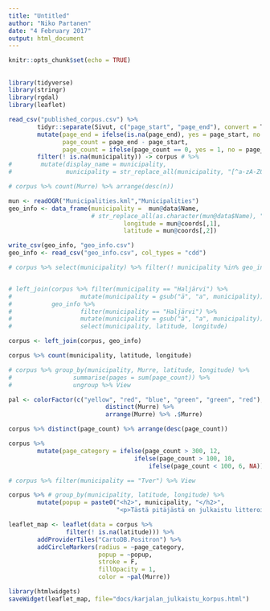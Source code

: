 ```yaml
---
title: "Untitled"
author: "Niko Partanen"
date: "4 February 2017"
output: html_document
---
```


```r
knitr::opts_chunk$set(echo = TRUE)
```

## 

```r
library(tidyverse)
library(stringr)
library(rgdal)
library(leaflet)
```

```r

read_csv("published_corpus.csv") %>% 
        tidyr::separate(Sivut, c("page_start", "page_end"), convert = T) %>%
        mutate(page_end = ifelse(is.na(page_end), yes = page_start, no = page_end),
               page_count = page_end - page_start,
               page_count = ifelse(page_count == 0, yes = 1, no = page_count)) %>%
        filter(! is.na(municipality)) -> corpus # %>% 
#        mutate(display_name = municipality,
#               municipality = str_replace_all(municipality, "[^a-zA-Z0-9]", "")) -> corpus

# corpus %>% count(Murre) %>% arrange(desc(n))

mun <- readOGR("Municipalities.kml","Municipalities")
geo_info <- data_frame(municipality =  mun@data$Name,
                       # str_replace_all(as.character(mun@data$Name), "[^a-zA-Z0-9]", ""),
                                longitude = mun@coords[,1],
                                latitude = mun@coords[,2])

write_csv(geo_info, "geo_info.csv")
geo_info <- read_csv("geo_info.csv", col_types = "cdd")

# corpus %>% select(municipality) %>% filter(! municipality %in% geo_info$municipality)


# left_join(corpus %>% filter(municipality == "Haljärvi") %>%
#                   mutate(municipality = gsub("ä", "a", municipality)), 
#           geo_info %>% 
#                   filter(municipality == "Haljärvi") %>%
#                   mutate(municipality = gsub("ä", "a", municipality))) %>% 
#                   select(municipality, latitude, longitude)

corpus <- left_join(corpus, geo_info)

corpus %>% count(municipality, latitude, longitude)

# corpus %>% group_by(municipality, Murre, latitude, longitude) %>%
#                 summarise(pages = sum(page_count)) %>%
#                 ungroup %>% View

pal <- colorFactor(c("yellow", "red", "blue", "green", "green", "red"), domain = corpus %>% 
                           distinct(Murre) %>% 
                           arrange(Murre) %>% .$Murre)

corpus %>% distinct(page_count) %>% arrange(desc(page_count))

corpus %>% 
        mutate(page_category = ifelse(page_count > 300, 12, 
                                   ifelse(page_count > 100, 10, 
                                       ifelse(page_count < 100, 6, NA)))) -> corpus

# corpus %>% filter(municipality == "Tver") %>% View

corpus %>% # group_by(municipality, latitude, longitude) %>% 
        mutate(popup = paste0("<h2>", municipality, "</h2>",
                              "<p>Tästä pitäjästä on julkaistu litteroituja tekstejä yhteensä ", page_count, " sivua. </p> <p> Periaatteessa tähän voisi laittaa muutakin oleellista tietoa, esimerkiksi lista julkaisuista tai jopa linkit eri skannattuihin / digitoituihin teksteihin. </p>")) -> corpus # %>% ungroup -> corpus

leaflet_map <- leaflet(data = corpus %>% 
                filter(! is.na(latitude))) %>%
        addProviderTiles("CartoDB.Positron") %>%
        addCircleMarkers(radius = ~page_category, 
                         popup = ~popup, 
                         stroke = F, 
                         fillOpacity = 1, 
                         color = ~pal(Murre))

library(htmlwidgets)
saveWidget(leaflet_map, file="docs/karjalan_julkaistu_korpus.html")

```
